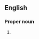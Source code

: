 {{also|galápagos|Galápagos}}
==English==

===Proper noun===
{{en-proper noun}}

# {{alternative spelling of|Galápagos|lang=en}}